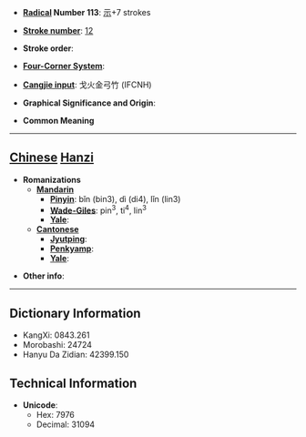 * '''[[Wiktionary:Chinese radical index| Radical]] Number 113''': [[Wiktionary:Chinese radical index 示|示]]+7 strokes

* '''[[Wiktionary:Chinese total strokes index|Stroke number]]''': [[Wiktionary:Chinese total strokes index 12|12]]

* '''Stroke order''': 

* '''[[Wiktionary:Chinese four corner index|Four-Corner System]]''': 

* '''[[Wiktionary:Chinese Cangjie index|Cangjie input]]''': 戈火金弓竹 (IFCNH)

* '''Graphical Significance and Origin''': 

* '''Common Meaning'''

----

== [[Chinese]] [[Hanzi]] ==

* '''Romanizations'''
** '''[[Mandarin]]'''
*** '''[[Pinyin]]''': bǐn (bin3), dì (di4), lǐn (lin3)
*** '''[[Wade-Giles]]''': pin<sup>3</sup>, ti<sup>4</sup>, lin<sup>3</sup>
*** '''[[Yale]]''': 
** '''[[Cantonese]]'''
*** '''[[Jyutping]]''':
*** '''[[Penkyamp]]''': 
*** '''[[Yale]]''': 

* '''Other info''': 

----

== Dictionary Information ==

* KangXi: 0843.261
* Morobashi: 24724
* Hanyu Da Zidian: 42399.150

== Technical Information ==

* '''Unicode''':
** Hex: 7976
** Decimal: 31094